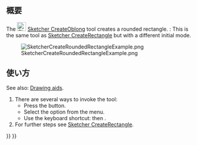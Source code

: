 <languages/>

{{Docnav/ja
|[[Sketcher_CreateRectangle_Center/ja|中心配置長方形]]
|[[Sketcher_CreateTriangle/ja|正三角形]]
|[[Sketcher_Workbench/ja|スケッチャーワークベンチ]]
|IconL=Sketcher_CreateRectangle_Center.svg
|IconR=Sketcher_CreateTriangle.svg
|IconC=Workbench_Sketcher.svg
}}

{{GuiCommand/ja
|Name=Sketcher CreateOblong
|Name/ja=スケッチャー・角丸長方形
|MenuLocation=スケッチ → スケッチャージオメトリー → 角丸長方形
|Workbenches=[[Sketcher_Workbench/ja|スケッチャー]]
|Shortcut={{KEY|G}} {{KEY|O}}
|Version=0.20
|SeeAlso=[[Sketcher_CreateRectangle/ja|スケッチャー・長方形を作成]]
}}

<span id="Description"></span>
== 概要 ==

The [[Image:Sketcher_CreateOblong.svg|24px]] [[Sketcher_CreateOblong|Sketcher CreateOblong]] tool creates a rounded rectangle. {{Version|1.0}}: This is the same tool as [[Sketcher_CreateRectangle|Sketcher CreateRectangle]] but with a different initial mode.

[[Image:SketcherCreateRoundedRectangleExample.png‎]]

<span id="Usage"></span>
== 使い方 ==

See also: [[Sketcher_Workbench#Drawing_aids|Drawing aids]].

# There are several ways to invoke the tool:
#* Press the {{Button|[[Image:Sketcher_CreateOblong.svg|16px]] [[Sketcher_CreateOblong|Rounded rectangle]]}} button.
#* Select the {{MenuCommand|Sketcher → Sketcher geometries → [[Image:Sketcher_CreateOblong.svg|16px]] Create rounded rectangle}} option from the menu.
#* Use the keyboard shortcut: {{KEY|G}} then {{KEY|O}}.
# For further steps see [[Sketcher CreateRectangle#Usage|Sketcher CreateRectangle]].


{{Docnav/ja
|[[Sketcher_CreateRectangle_Center/ja|中心配置長方形]]
|[[Sketcher_CreateTriangle/ja|正三角形]]
|[[Sketcher_Workbench/ja|スケッチャーワークベンチ]]
|IconL=Sketcher_CreateRectangle_Center.svg
|IconR=Sketcher_CreateTriangle.svg
|IconC=Workbench_Sketcher.svg
}}

{{Sketcher_Tools_navi{{#translation:}}}}
{{Userdocnavi{{#translation:}}}}